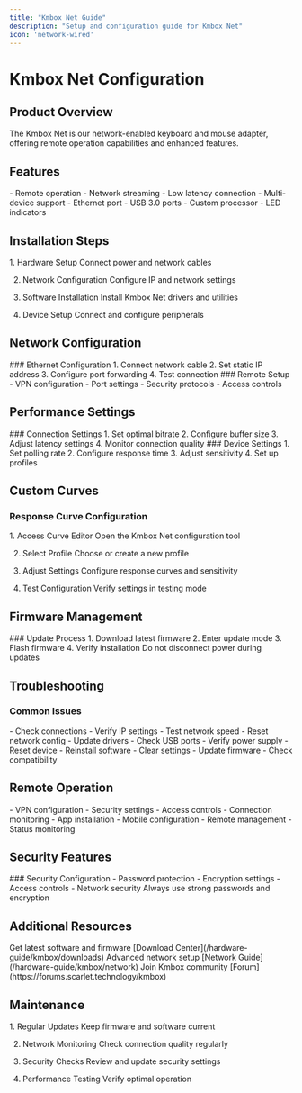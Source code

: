 ```yaml
---
title: "Kmbox Net Guide"
description: "Setup and configuration guide for Kmbox Net"
icon: 'network-wired'
---
```


# Kmbox Net Configuration

## Product Overview

<Note>
The Kmbox Net is our network-enabled keyboard and mouse adapter, offering remote operation capabilities and enhanced features.
</Note>

## Features

<CardGroup>
  <Card title="Network Features" icon="wifi">
    - Remote operation
    - Network streaming
    - Low latency connection
    - Multi-device support
  </Card>
  
  <Card title="Hardware Specs" icon="microchip">
    - Ethernet port
    - USB 3.0 ports
    - Custom processor
    - LED indicators
  </Card>
</CardGroup>

## Installation Steps

<Steps>
  1. Hardware Setup
     Connect power and network cables
     
  2. Network Configuration
     Configure IP and network settings
     
  3. Software Installation
     Install Kmbox Net drivers and utilities
     
  4. Device Setup
     Connect and configure peripherals
</Steps>

## Network Configuration

<Tabs>
  <Tab title="Wired Setup">
    ### Ethernet Configuration
    1. Connect network cable
    2. Set static IP address
    3. Configure port forwarding
    4. Test connection
  </Tab>
  
  <Tab title="Remote Access">
    ### Remote Setup
    - VPN configuration
    - Port settings
    - Security protocols
    - Access controls
  </Tab>
</Tabs>

## Performance Settings

<AccordionGroup>
  <Accordion title="Network Optimization">
    ### Connection Settings
    1. Set optimal bitrate
    2. Configure buffer size
    3. Adjust latency settings
    4. Monitor connection quality
  </Accordion>
  
  <Accordion title="Input Configuration">
    ### Device Settings
    1. Set polling rate
    2. Configure response time
    3. Adjust sensitivity
    4. Set up profiles
  </Accordion>
</AccordionGroup>

## Custom Curves

### Response Curve Configuration

<Steps>
  1. Access Curve Editor
     Open the Kmbox Net configuration tool
     
  2. Select Profile
     Choose or create a new profile
     
  3. Adjust Settings
     Configure response curves and sensitivity
     
  4. Test Configuration
     Verify settings in testing mode
</Steps>

## Firmware Management

<Accordion title="Firmware Updates">
### Update Process
1. Download latest firmware
2. Enter update mode
3. Flash firmware
4. Verify installation

<Warning>
Do not disconnect power during updates
</Warning>
</Accordion>

## Troubleshooting

### Common Issues

<AccordionGroup>
  <Accordion title="Network Problems">
    - Check connections
    - Verify IP settings
    - Test network speed
    - Reset network config
  </Accordion>
  
  <Accordion title="Device Issues">
    - Update drivers
    - Check USB ports
    - Verify power supply
    - Reset device
  </Accordion>
  
  <Accordion title="Software Problems">
    - Reinstall software
    - Clear settings
    - Update firmware
    - Check compatibility
  </Accordion>
</AccordionGroup>

## Remote Operation

<CardGroup>
  <Card title="Remote Setup" icon="desktop">
    - VPN configuration
    - Security settings
    - Access controls
    - Connection monitoring
  </Card>
  
  <Card title="Mobile Access" icon="mobile">
    - App installation
    - Mobile configuration
    - Remote management
    - Status monitoring
  </Card>
</CardGroup>

## Security Features

<Accordion title="Security Settings">
### Security Configuration
- Password protection
- Encryption settings
- Access controls
- Network security

<Warning>
Always use strong passwords and encryption
</Warning>
</Accordion>

## Additional Resources

<CardGroup>
  <Card title="Downloads" icon="download">
    Get latest software and firmware
    [Download Center](/hardware-guide/kmbox/downloads)
  </Card>
  
  <Card title="Network Guide" icon="network-wired">
    Advanced network setup
    [Network Guide](/hardware-guide/kmbox/network)
  </Card>
  
  <Card title="Community" icon="users">
    Join Kmbox community
    [Forum](https://forums.scarlet.technology/kmbox)
  </Card>
</CardGroup>

## Maintenance

<Steps>
  1. Regular Updates
     Keep firmware and software current
     
  2. Network Monitoring
     Check connection quality regularly
     
  3. Security Checks
     Review and update security settings
     
  4. Performance Testing
     Verify optimal operation
</Steps> 
